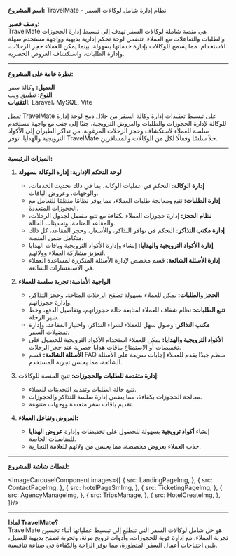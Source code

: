 


**اسم المشروع:** TravelMate - نظام إدارة شامل لوكالات السفر

**وصف قصير:**  
TravelMate هي منصة شاملة لوكالات السفر تهدف إلى تبسيط إدارة الحجوزات والطلبات والتفاعلات مع العملاء. تتضمن لوحة تحكم إدارية بديهية وواجهة مستخدم سهلة الاستخدام، مما يسمح للوكالات بإدارة خدماتها بسهولة، بينما يمكن للعملاء حجز الرحلات، وإدارة الطلبات، واستكشاف العروض الحصرية.

---

**نظرة عامة على المشروع:**

**العميل:** وكالة سفر  
**النوع:** تطبيق ويب  
**التقنيات:** Laravel، MySQL, Vite 

تعمل TravelMate على تبسيط تعقيدات إدارة وكالة السفر من خلال دمج لوحة إدارة للوكالة لإدارة الحجوزات والطلبات والعروض الترويجية، جنبًا إلى جنب مع واجهة مستخدم سلسة للعملاء لاستكشاف وحجز الرحلات المرغوبة. من تذاكر الطيران إلى الأكواد الترويجية والهدايا، توفر TravelMate حلاً سلسًا وفعالًا لكل من الوكالات والمسافرين.

---

**الميزات الرئيسية:**

1. **لوحة التحكم الإدارية: إدارة الوكالة بسهولة**

   - **إدارة الوكالة:** التحكم في عمليات الوكالة، بما في ذلك تحديث الخدمات، والوجهات، وعروض الباقات.
   - **إدارة الطلبات:** تتبع ومعالجة طلبات العملاء، مما يوفر نظامًا منظمًا للتعامل مع الحجوزات المتعددة.
   - **نظام الحجز:** إدارة حجوزات العملاء بكفاءة مع تتبع مفصل لجدول الرحلات، والمقاعد المتاحة، وتحديثات الحالة.
   - **إدارة مكتب التذاكر:** التحكم في توافر التذاكر، والأسعار، وحجز المقاعد، كل ذلك متكامل ضمن المنصة.
   - **إدارة الأكواد الترويجية والهدايا:** إنشاء وإدارة الأكواد الترويجية وباقات الهدايا لتعزيز مشاركة العملاء وولائهم.
   - **إدارة الأسئلة الشائعة:** قسم مخصص لإدارة الأسئلة المتكررة لمساعدة العملاء في الاستفسارات الشائعة.

2. **الواجهة الأمامية: تجربة سلسة للعملاء**

   - **الحجز والطلبات:** يمكن للعملاء بسهولة تصفح الرحلات المتاحة، وحجز التذاكر، وإدارة حجوزاتهم.
   - **تتبع الطلبات:** نظام شفاف للعملاء لمتابعة حالة حجوزاتهم، وتفاصيل الدفع، وخط سير الرحلة.
   - **مكتب التذاكر:** وصول سهل للعملاء لشراء التذاكر، واختيار المقاعد، وإدارة تفضيلات السفر.
   - **الأكواد الترويجية والهدايا:** يمكن للعملاء استخدام الأكواد الترويجية للحصول على تخفيضات أو الاستمتاع بباقات هدايا حصرية عند حجز الرحلات.
   - **الأسئلة الشائعة:** قسم FAQ منظم جيدًا يقدم للعملاء إجابات سريعة على الأسئلة الشائعة، مما يحسن تجربة المستخدم.

3. **إدارة متقدمة للطلبات والحجوزات:**
   تتيح المنصة للوكالات:

   - تتبع حالة الطلبات وتقديم التحديثات للعملاء.
   - معالجة الحجوزات بكفاءة، مما يضمن إدارة سلسة للتذاكر والحجوزات.
   - تقديم باقات سفر متعددة ووجهات متنوعة.

4. **العروض وتفاعل العملاء:**
   - إنشاء **أكواد ترويجية** بسهولة للحصول على تخفيضات وإدارة **عروض الهدايا** للمناسبات الخاصة.
   - جذب العملاء بعروض مخصصة، مما يحسن من ولائهم للعلامة التجارية.

---

**لقطات شاشة للمشروع:**

<ImageCarouselComponent images={[
   {
      src: LandingPageImg,
   },
   {
      src: ContactPageImg,
   },
   {
      src: hotelPageSmImg,
   },
   {
      src: TicketingPageImg,
   },
   {
      src: AgencyManageImg,
   },
   {
      src: TripsManage,
   },
   {
      src: HotelCreateImg,
   },
]}/>

---

**لماذا TravelMate؟**  
TravelMate هو حل شامل لوكالات السفر التي تتطلع إلى تبسيط عملياتها أثناء تحسين تجربة العملاء. مع إدارة قوية للحجوزات، وأدوات ترويج مرنة، وتجربة تصفح بديهية للعميل، يلبي احتياجات أعمال السفر المتطورة، مما يوفر الراحة والكفاءة في صناعة تنافسية.
